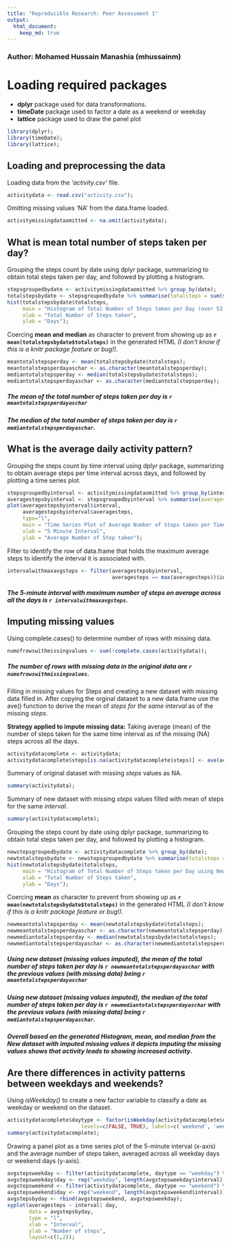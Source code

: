 ```yaml
---
title: "Reproducible Research: Peer Assessment 1"
output: 
  html_document:
    keep_md: true
---
```

### Author: Mohamed Hussain Manashia (mhussainm)
   
# Loading required packages
- **dplyr** package used for data transformations.
- **timeDate** package used to factor a date as a weekend or weekday
- **lattice** package used to draw the panel plot
```r
library(dplyr);
library(timeDate);
library(lattice);
```
     
    
## Loading and preprocessing the data

Loading data from the *'activity.csv'* file.
```r
activitydata <- read.csv("activity.csv");
```

Omitting missing values 'NA' from the data.frame loaded.
```r
activitymissingdataomitted <- na.omit(activitydata);
```
  
  
## What is mean total number of steps taken per day?

Grouping the steps count by date using dplyr package, summarizing to
obtain total steps taken per day, and followed by plotting a histogram.
```r
stepsgroupedbydate <- activitymissingdataomitted %>% group_by(date);
totalstepsbydate <- stepsgroupedbydate %>% summarise(totalsteps = sum(steps));
hist(totalstepsbydate$totalsteps, 
     main = "Histogram of Total Number of Steps taken per Day (over 53 days)", 
     xlab = "Total Number of Steps taken",  
     ylab = "Days");
```

Coercing **mean and median** as character to prevent from showing up as **`r mean(totalstepsbydate$totalsteps)`** 
in the generated HTML *(I don't know if this is a knitr package feature or bug!)*.
```r
meantotalstepsperday <- mean(totalstepsbydate$totalsteps);
meantotalstepsperdayaschar <- as.character(meantotalstepsperday);
mediantotalstepsperday <- median(totalstepsbydate$totalsteps);
mediantotalstepsperdayaschar <- as.character(mediantotalstepsperday);
```

##### The **mean** of the total number of steps taken per day is **`r meantotalstepsperdayaschar`**

##### The **median** of the total number of steps taken per day is **`r mediantotalstepsperdayaschar`**.
    
        
## What is the average daily activity pattern?

Grouping the steps count by time interval using dplyr package, summarizing to
obtain average steps per time interval across days, and followed by plotting a
time series plot.
```r
stepsgroupedbyinterval <- activitymissingdataomitted %>% group_by(interval);
averagestepsbyinterval <- stepsgroupedbyinterval %>% summarise(averagesteps = mean(steps));
plot(averagestepsbyinterval$interval, 
     averagestepsbyinterval$averagesteps, 
     type="l", 
     main = "Time Series Plot of Average Number of Steps taken per Time Interval", 
     xlab = "5 Minute Interval",  
     ylab = "Average Number of Step taken");
```

Filter to identify the row of data.frame that holds the maximum average steps to 
identify the interval it is associated with.
```r
intervalwithmaxavgsteps <- filter(averagestepsbyinterval, 
                                  averagesteps == max(averagesteps))$interval;
```
##### The **5-minute interval** with maximum number of steps on average across all the days is **`r intervalwithmaxavgsteps`**.
  
  
## Imputing missing values

Using complete.cases() to determine number of rows with missing data.
```r
numofrowswithmissingvalues <- sum(!complete.cases(activitydata));
```
##### The **number of rows** with missing data in the original data are **`r numofrowswithmissingvalues`**.

Filling in missing values for Steps and creating a new dataset with missing data filled in. After copying the orginal dataset to a new data.frame use the ave() function to derive the mean of *steps for the same interval* as of the missing  *steps*.
   
**Strategy applied to impute missing data:** Taking average (mean) of the number of steps taken for the same time interval as of the missing (NA) steps across all the days.
```r
activitydatacomplete <- activitydata;
activitydatacomplete$steps[is.na(activitydatacomplete$steps)] <- ave(activitydatacomplete$steps, activitydatacomplete$interval, FUN=function(x)floor(mean(x, na.rm = T)))[is.na(activitydatacomplete$steps)];
```

Summary of original dataset with missing *steps* values as NA.
```r
summary(activitydata);
```

Summary of new dataset with missing *steps* values filled with mean of steps for the same *interval*.
```r
summary(activitydatacomplete);
```

Grouping the steps count by date using dplyr package, summarizing to
obtain total steps taken per day, and followed by plotting a histogram.
```r
newstepsgroupedbydate <- activitydatacomplete %>% group_by(date);
newtotalstepsbydate <- newstepsgroupedbydate %>% summarise(totalsteps = sum(steps));
hist(newtotalstepsbydate$totalsteps, 
     main = "Histogram of Total Number of Steps taken per Day using New dataset", 
     xlab = "Total Number of Steps taken",  
     ylab = "Days");
```

Coercing **mean** as character to prevent from showing up as **`r mean(newtotalstepsbydate$totalsteps)`** 
in the generated HTML *(I don't know if this is a knitr package feature or bug!)*.
```r
newmeantotalstepsperday <- mean(newtotalstepsbydate$totalsteps);
newmeantotalstepsperdayaschar <- as.character(newmeantotalstepsperday);
newmediantotalstepsperday <- median(newtotalstepsbydate$totalsteps);
newmediantotalstepsperdayaschar <- as.character(newmediantotalstepsperday);
```

##### Using new dataset (missing values imputed), the **mean** of the total number of steps taken per day is **`r newmeantotalstepsperdayaschar`** with the previous values (with missing data) being **`r meantotalstepsperdayaschar`**

##### Using new dataset (missing values imputed), the **median** of the total number of steps taken per day is **`r newmediantotalstepsperdayaschar`** with the previous values (with missing data) being **`r mediantotalstepsperdayaschar`**.

##### Overall based on the generated Histogram, mean, and median from the New dataset with imputed missing values it depicts imputing the missing values shows that activity leads to showing increased activity.

## Are there differences in activity patterns between weekdays and weekends?

Using *isWeekday()* to create a new factor variable to classify a date as weekday or weekend on the dataset.
```r
activitydatacomplete$daytype <- factor(isWeekday(activitydatacomplete$date, wday=1:5), 
                        levels=c(FALSE, TRUE), labels=c('weekend', 'weekday'));
summary(activitydatacomplete);
```

Drawing a panel plot as a time series plot of the 5-minute interval (x-axis) and the average number of steps taken, averaged across all weekday days or weekend days (y-axis).
```r
avgstepsweekday <- filter(activitydatacomplete, daytype == "weekday") %>% group_by(interval) %>% summarise(averagesteps = mean(steps));
avgstepsweekday$day <- rep("weekday", length(avgstepsweekday$interval));
avgstepsweekend <- filter(activitydatacomplete, daytype == "weekend") %>% group_by(interval) %>% summarise(averagesteps = mean(steps));
avgstepsweekend$day <- rep("weekend", length(avgstepsweekend$interval));
avgstepsbyday <- rbind(avgstepsweekend, avgstepsweekday);
xyplot(averagesteps ~ interval| day, 
       data = avgstepsbyday,
       type = "l",
       xlab = "Interval",
       ylab = "Number of steps",
       layout=c(1,2));
```

